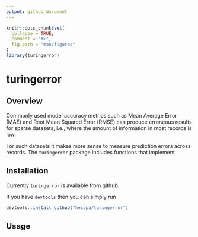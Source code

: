 ```yaml
---
output: github_document
---
```


<!-- README.md is generated from README.Rmd. Please edit that file -->

```r
knitr::opts_chunk$set(
  collapse = TRUE,
  comment = "#>",
  fig.path = "man/figures"
)
library(turingerror)
```

# turingerror

## Overview

Commonly used model accuracy metrics such as Mean Average Error (MAE) and Root Mean Squared Error (RMSE) can produce erroneous results for sparse datasets, i.e., where the amount of information in most records is low.

For such datasets it makes more sense to measure prediction errors across records. The `turingerror` package includes functions that implement 


## Installation

Currently `turingerror` is available from github.

If you have `devtools` then you can simply run

```r
devtools::install_github("hecopa/turingerror")
```


## Usage
